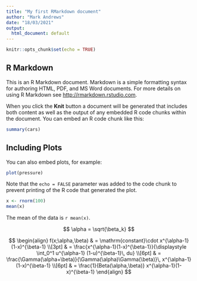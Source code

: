 ```yaml
---
title: "My first RMarkdown document"
author: "Mark Andrews"
date: "18/03/2021"
output:
  html_document: default
---
```


```r
knitr::opts_chunk$set(echo = TRUE)
```

## R Markdown

This is an R Markdown document. Markdown is a simple formatting syntax for authoring HTML, PDF, and MS Word documents. For more details on using R Markdown see <http://rmarkdown.rstudio.com>.

When you click the **Knit** button a document will be generated that includes both content as well as the output of any embedded R code chunks within the document. You can embed an R code chunk like this:

```r
summary(cars)
```

## Including Plots

You can also embed plots, for example:

```r
plot(pressure)
```

Note that the `echo = FALSE` parameter was added to the code chunk to prevent printing of the R code that generated the plot.

```r
x <- rnorm(100)
mean(x)
```

The mean of the data is `r mean(x)`.

$$
\alpha = \sqrt{\beta_k}
$$


$$
\begin{align}
f(x;\alpha,\beta) & = \mathrm{constant}\cdot x^{\alpha-1}(1-x)^{\beta-1} \\[3pt]
& = \frac{x^{\alpha-1}(1-x)^{\beta-1}}{\displaystyle \int_0^1 u^{\alpha-1} (1-u)^{\beta-1}\, du} \\[6pt]
& = \frac{\Gamma(\alpha+\beta)}{\Gamma(\alpha)\Gamma(\beta)}\, x^{\alpha-1}(1-x)^{\beta-1} \\[6pt]
& = \frac{1}{Beta(\alpha,\beta)} x^{\alpha-1}(1-x)^{\beta-1}
\end{align}
$$
